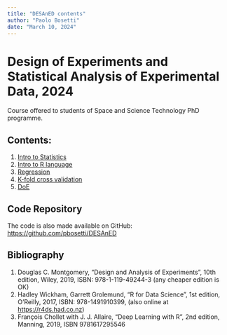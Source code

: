 ```yaml
---
title: "DESAnED contents"
author: "Paolo Bosetti"
date: "March 10, 2024"
---
```


# Design of Experiments and Statistical Analysis of Experimental Data, 2024

Course offered to students of Space and Science Technology PhD programme.

## Contents:

1. [Intro to Statistics](1-statistics){target="_blank"}
2. [Intro to R language](2-R-intro){target="_blank"}
3. [Regression](3-regression){target="_blank"}
4. [K-fold cross validation](4-kfold){target="_blank"}
5. [DoE](5-DoE){target="_blank"}

:::callout-note
## Code Repository

The code is also made available on GitHub: <https://github.com/pbosetti/DESAnED>
:::

## Bibliography

1. Douglas C. Montgomery, "Design and Analysis of Experiments", 10th edition, Wiley, 2019, ISBN: 978-1-119-49244-3 (any cheaper edition is OK)
2. Hadley Wickham, Garrett Grolemund, "R for Data Science", 1st edition, O'Reilly, 2017, ISBN: 978-1491910399, (also online at <https://r4ds.had.co.nz>)
3. François Chollet with J. J. Allaire, "Deep Learning with R", 2nd edition, Manning, 2019, ISBN 9781617295546